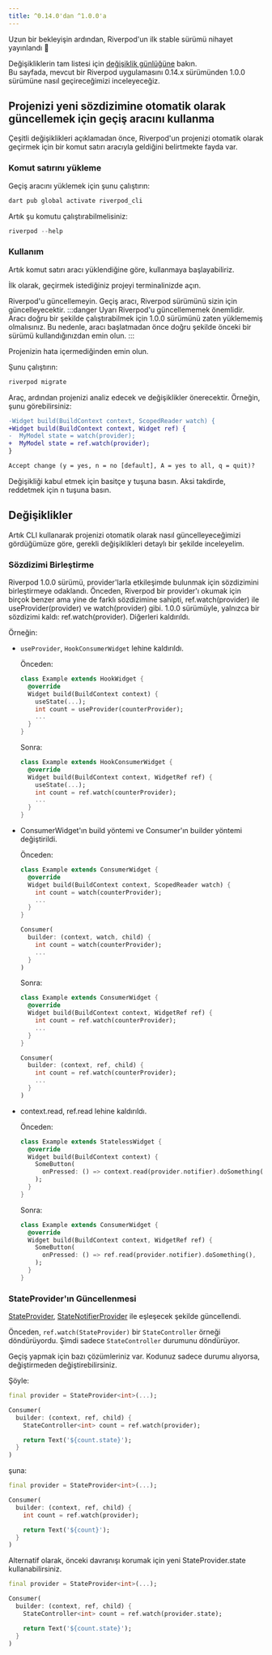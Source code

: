 ```yaml
---
title: ^0.14.0'dan ^1.0.0'a
---
```


Uzun bir bekleyişin ardından, Riverpod'un ilk stable sürümü nihayet yayınlandı 👏

Değişikliklerin tam listesi için [değişiklik günlüğüne](https://pub.dev/packages/flutter_riverpod/changelog#100) bakın.  
Bu sayfada, mevcut bir Riverpod uygulamasını 0.14.x sürümünden 1.0.0 sürümüne nasıl geçireceğimizi inceleyeceğiz.

## Projenizi yeni sözdizimine otomatik olarak güncellemek için geçiş aracını kullanma

Çeşitli değişiklikleri açıklamadan önce, Riverpod'un projenizi otomatik olarak geçirmek için bir komut satırı aracıyla geldiğini belirtmekte fayda var.

### Komut satırını yükleme

Geçiş aracını yüklemek için şunu çalıştırın:

```sh
dart pub global activate riverpod_cli
```

Artık şu komutu çalıştırabilmelisiniz:

```dart
riverpod --help
```

### Kullanım
Artık komut satırı aracı yüklendiğine göre, kullanmaya başlayabiliriz.

İlk olarak, geçirmek istediğiniz projeyi terminalinizde açın.

Riverpod'u güncellemeyin.
Geçiş aracı, Riverpod sürümünü sizin için güncelleyecektir.
:::danger Uyarı
Riverpod'u güncellememek önemlidir.
Aracı doğru bir şekilde çalıştırabilmek için 1.0.0 sürümünü zaten yüklememiş olmalısınız.
Bu nedenle, aracı başlatmadan önce doğru şekilde önceki bir sürümü kullandığınızdan emin olun.
:::

Projenizin hata içermediğinden emin olun.

Şunu çalıştırın:
  ```sh
  riverpod migrate
  ```

Araç, ardından projenizi analiz edecek ve değişiklikler önerecektir. Örneğin, şunu görebilirsiniz:

```diff
-Widget build(BuildContext context, ScopedReader watch) {
+Widget build(BuildContext context, Widget ref) {
-  MyModel state = watch(provider);
+  MyModel state = ref.watch(provider);
}

Accept change (y = yes, n = no [default], A = yes to all, q = quit)?
```

Değişikliği kabul etmek için basitçe <kbd>y</kbd> tuşuna basın. Aksi takdirde, reddetmek için <kbd>n</kbd> tuşuna basın.

## Değişiklikler

Artık CLI kullanarak projenizi otomatik olarak nasıl güncelleyeceğimizi gördüğümüze göre, gerekli değişiklikleri detaylı bir şekilde inceleyelim.

### Sözdizimi Birleştirme

Riverpod 1.0.0 sürümü, provider'larla etkileşimde bulunmak için sözdizimini birleştirmeye odaklandı.
Önceden, Riverpod bir provider'ı okumak için birçok benzer ama yine de farklı sözdizimine sahipti, ref.watch(provider) ile useProvider(provider) ve watch(provider) gibi.
1.0.0 sürümüyle, yalnızca bir sözdizimi kaldı: ref.watch(provider). Diğerleri kaldırıldı.

Örneğin:

- `useProvider`, `HookConsumerWidget` lehine kaldırıldı.

  Önceden:

  ```dart
  class Example extends HookWidget {
    @override
    Widget build(BuildContext context) {
      useState(...);
      int count = useProvider(counterProvider);
      ...
    }
  }
  ```

  Sonra:

  ```dart
  class Example extends HookConsumerWidget {
    @override
    Widget build(BuildContext context, WidgetRef ref) {
      useState(...);
      int count = ref.watch(counterProvider);
      ...
    }
  }
  ```

- ConsumerWidget'ın build yöntemi ve Consumer'ın builder yöntemi değiştirildi.

  Önceden:

  ```dart
  class Example extends ConsumerWidget {
    @override
    Widget build(BuildContext context, ScopedReader watch) {
      int count = watch(counterProvider);
      ...
    }
  }

  Consumer(
    builder: (context, watch, child) {
      int count = watch(counterProvider);
      ...
    }
  )
  ```

  Sonra:

  ```dart
  class Example extends ConsumerWidget {
    @override
    Widget build(BuildContext context, WidgetRef ref) {
      int count = ref.watch(counterProvider);
      ...
    }
  }

  Consumer(
    builder: (context, ref, child) {
      int count = ref.watch(counterProvider);
      ...
    }
  )
  ```

- context.read, ref.read lehine kaldırıldı.

  Önceden:

  ```dart
  class Example extends StatelessWidget {
    @override
    Widget build(BuildContext context) {
      SomeButton(
        onPressed: () => context.read(provider.notifier).doSomething(),
      );
    }
  }
  ```

  Sonra:

  ```dart
  class Example extends ConsumerWidget {
    @override
    Widget build(BuildContext context, WidgetRef ref) {
      SomeButton(
        onPressed: () => ref.read(provider.notifier).doSomething(),
      );
    }
  }
  ```

### StateProvider'ın Güncellenmesi

[StateProvider], [StateNotifierProvider] ile eşleşecek şekilde güncellendi.

Önceden, `ref.watch(StateProvider)` bir `StateController` örneği döndürüyordu. Şimdi sadece `StateController` durumunu döndürüyor.

Geçiş yapmak için bazı çözümleriniz var.
Kodunuz sadece durumu alıyorsa, değiştirmeden değiştirebilirsiniz.

Şöyle:

```dart
final provider = StateProvider<int>(...);

Consumer(
  builder: (context, ref, child) {
    StateController<int> count = ref.watch(provider);

    return Text('${count.state}');
  }
)
```

şuna:

```dart
final provider = StateProvider<int>(...);

Consumer(
  builder: (context, ref, child) {
    int count = ref.watch(provider);

    return Text('${count}');
  }
)
```
Alternatif olarak, önceki davranışı korumak için yeni StateProvider.state kullanabilirsiniz.

```dart
final provider = StateProvider<int>(...);

Consumer(
  builder: (context, ref, child) {
    StateController<int> count = ref.watch(provider.state);

    return Text('${count.state}');
  }
)
```

[statenotifierprovider]: https://pub.dev/documentation/hooks_riverpod/3.0.0-dev.18/legacy/StateNotifierProvider-class.html
[stateprovider]: https://pub.dev/documentation/hooks_riverpod/3.0.0-dev.18/legacy/StateProvider-class.html
[statenotifier]: https://pub.dev/documentation/state_notifier/latest/state_notifier/StateNotifier-class.html
